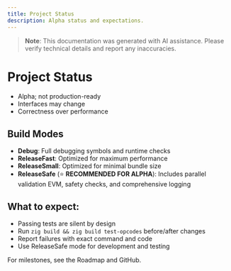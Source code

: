 ```yaml
---
title: Project Status
description: Alpha status and expectations.
---
```


> **Note**: This documentation was generated with AI assistance. Please verify technical details and report any inaccuracies.

# Project Status

- Alpha; not production-ready
- Interfaces may change
- Correctness over performance

## Build Modes

- **Debug**: Full debugging symbols and runtime checks
- **ReleaseFast**: Optimized for maximum performance
- **ReleaseSmall**: Optimized for minimal bundle size
- **ReleaseSafe** (⭐ **RECOMMENDED FOR ALPHA**): Includes parallel validation EVM, safety checks, and comprehensive logging

## What to expect:
- Passing tests are silent by design
- Run `zig build && zig build test-opcodes` before/after changes
- Report failures with exact command and code
- Use ReleaseSafe mode for development and testing

For milestones, see the Roadmap and GitHub.
